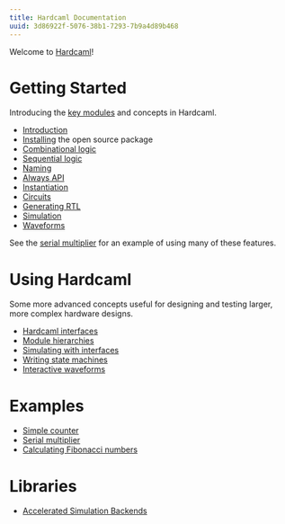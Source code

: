 ```yaml
---
title: Hardcaml Documentation
uuid: 3d86922f-5076-38b1-7293-7b9a4d89b468
---
```


Welcome to [Hardcaml](https://github.com/janestreet/hardcaml)!

# Getting Started

Introducing the [key modules](https://ocaml.janestreet.com/ocaml-core/latest/doc/hardcaml/Hardcaml/index.html)
and concepts in Hardcaml.

* [Introduction](introduction.mdx)
* [Installing](installing_with_opam.mdx) the open source package
* [Combinational logic](combinational_logic.mdx)
* [Sequential logic](sequential_logic.mdx)
* [Naming](naming.mdx)
* [Always API](always.mdx)
* [Instantiation](instantiation.mdx)
* [Circuits](circuits.mdx)
* [Generating RTL](rtl_generation.mdx)
* [Simulation](simulation.mdx)
* [Waveforms](waveforms.mdx)

See the [serial multiplier](serial_multiplier_example.mdx) for an example of using
many of these features.

# Using Hardcaml

Some more advanced concepts useful for designing and testing larger,
more complex hardware designs.

* [Hardcaml interfaces](hardcaml_interfaces.mdx)
* [Module hierarchies](module_hierarchy.mdx)
* [Simulating with interfaces](simulating_with_interfaces.mdx)
* [Writing state machines](state_machine_always_api.mdx)
* [Interactive waveforms](waveterm_interactive_viewer.mdx)
<!--
* [Step testbenches](step_testbench.mdx)
-->

# Examples

* [Simple counter](counter_example.mdx)
* [Serial multiplier](serial_multiplier_example.mdx)
* [Calculating Fibonacci numbers](fibonacci_example.mdx)

# Libraries

* [Accelerated Simulation Backends](accelerating_simulations.mdx)
<!--
* [Verification tools](verification.mdx)
* [Converting from Verilog](hardcaml_of_verilog.mdx)
* [Xilinx library integration](hardcaml_xilinx)
-->
